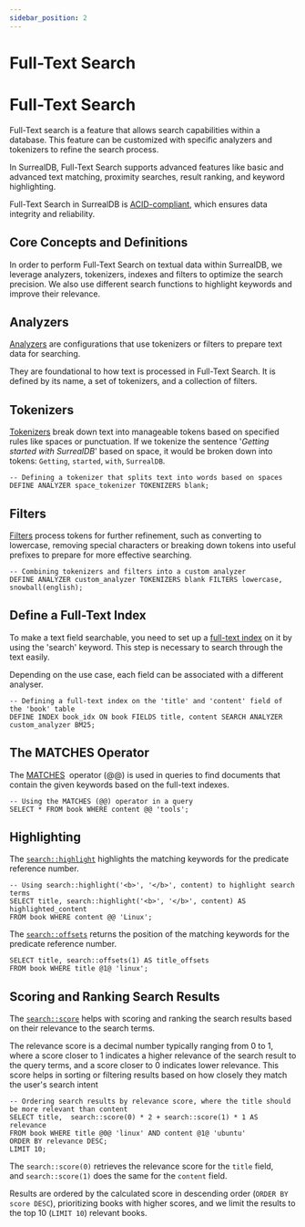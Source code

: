 ```yaml
---
sidebar_position: 2
---
```


# Full-Text Search

# Full-Text Search

Full-Text search is a feature that allows search capabilities within a database. This feature can be customized with specific analyzers and tokenizers to refine the search process.

In SurrealDB, Full-Text Search supports advanced features like basic and advanced text matching, proximity searches, result ranking, and keyword highlighting⁠.

Full-Text Search in SurrealDB is [ACID-compliant](https://en.wikipedia.org/wiki/ACID), which ensures data integrity and reliability.⁠

## Core Concepts and Definitions
In order to perform Full-Text Search on textual data within SurrealDB, we leverage analyzers, tokenizers, indexes and filters to optimize the search precision.
We also use different search functions to highlight keywords and improve their relevance.

## Analyzers

[Analyzers](/docs/1.1.x/surrealql/statements/define/analyzer) are configurations that use tokenizers or filters to prepare text data for searching.

They are foundational to how text is processed in Full-Text Search. It is defined by its name, a set of tokenizers, and a collection of filters.

## Tokenizers

[Tokenizers](/docs/1.1.x/surrealql/statements/define/analyzer/#tokenizers) break down text into manageable tokens based on specified rules like spaces or punctuation. 
If we tokenize the sentence '*Getting started with SurrealDB*' based on space, it would be broken down into tokens: `Getting`, `started`, `with`, `SurrealDB`.

```surql
-- Defining a tokenizer that splits text into words based on spaces
DEFINE ANALYZER space_tokenizer TOKENIZERS blank;

```

## Filters

[Filters](/docs/1.1.x/surrealql/statements/define/analyzer/#filters) process tokens for further refinement, such as converting to lowercase, removing special characters or breaking down tokens into useful prefixes to prepare for more effective searching.

```surql
-- Combining tokenizers and filters into a custom analyzer
DEFINE ANALYZER custom_analyzer TOKENIZERS blank FILTERS lowercase, snowball(english);

```

## Define a Full-Text Index

To make a text field searchable, you need to set up a [full-text index](/docs/1.1.x/surrealql/statements/define/indexes/) on it by using the 'search' keyword. This step is necessary to search through the text easily.

Depending on the use case, each field can be associated with a different analyser. 

```surql
-- Defining a full-text index on the 'title' and 'content' field of the 'book' table
DEFINE INDEX book_idx ON book FIELDS title, content SEARCH ANALYZER 
custom_analyzer BM25;
```

## The MATCHES Operator

The [MATCHES](/docs/1.1.x/surrealql/operators/#matches)  operator  (@@) is used in queries to find documents that contain the given keywords based on the full-text indexes. 

```surql
-- Using the MATCHES (@@) operator in a query
SELECT * FROM book WHERE content @@ 'tools';

```

## Highlighting

The [`search::highlight`](/docs/1.1.x/surrealql/functions/search/#searchhighlight) highlights the matching keywords for the predicate reference number.

```surql
-- Using search::highlight('<b>', '</b>', content) to highlight search terms
SELECT title, search::highlight('<b>', '</b>', content) AS highlighted_content 
FROM book WHERE content @@ 'Linux';
```

The [`search::offsets`](/docs/1.1.x/surrealql/functions/search/#searchoffsets) returns the position of the matching keywords for the predicate reference number.

```surql
SELECT title, search::offsets(1) AS title_offsets
FROM book WHERE title @1@ 'linux';
```

## Scoring and Ranking Search Results

The [`search::score`](/docs/1.1.x/surrealql/functions/search/#searchscore) helps with scoring and ranking the search results based on their relevance to the search terms.

The relevance score is a decimal number typically ranging from 0 to 1, where a score closer to 1 indicates a higher relevance of the search result to the query terms, and a score closer to 0 indicates lower relevance. This score helps in sorting or filtering results based on how closely they match the user's search intent

```surql
-- Ordering search results by relevance score, where the title should be more relevant than content
SELECT title,  search::score(0) * 2 + search::score(1) * 1 AS relevance 
FROM book WHERE title @0@ 'linux' AND content @1@ 'ubuntu' 
ORDER BY relevance DESC;
LIMIT 10;
```

The `search::score(0)` retrieves the relevance score for the `title` field, and `search::score(1)` does the same for the `content` field.

Results are ordered by the calculated score in descending order (`ORDER BY score DESC`), prioritizing books with higher scores, and we limit the results to the top 10 (`LIMIT 10`) relevant books.

